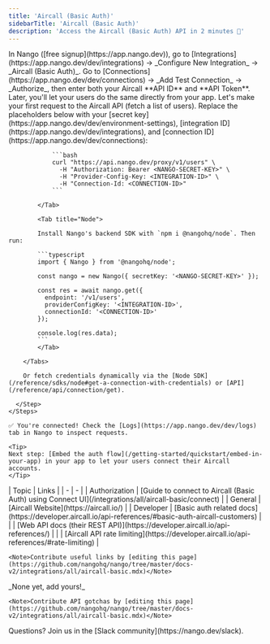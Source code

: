 ```yaml
---
title: 'Aircall (Basic Auth)'
sidebarTitle: 'Aircall (Basic Auth)'
description: 'Access the Aircall (Basic Auth) API in 2 minutes 💨'
---
```


<Tabs>
  <Tab title="🚀 Quickstart">
    <Steps>
      <Step title="Create an integration">
        In Nango ([free signup](https://app.nango.dev)), go to [Integrations](https://app.nango.dev/dev/integrations) -> _Configure New Integration_ -> _Aircall (Basic Auth)_.
      </Step>
      <Step title="Authorize Aircall (Basic Auth)">
        Go to [Connections](https://app.nango.dev/dev/connections) -> _Add Test Connection_ -> _Authorize_, then enter both your Aircall **API ID** and **API Token**. Later, you'll let your users do the same directly from your app.
      </Step>
      <Step title="Call the Aircall API">
        Let's make your first request to the Aircall API (fetch a list of users). Replace the placeholders below with your [secret key](https://app.nango.dev/dev/environment-settings), [integration ID](https://app.nango.dev/dev/integrations), and [connection ID](https://app.nango.dev/dev/connections):
        <Tabs>
            <Tab title="cURL">

                ```bash
                curl "https://api.nango.dev/proxy/v1/users" \
                  -H "Authorization: Bearer <NANGO-SECRET-KEY>" \
                  -H "Provider-Config-Key: <INTEGRATION-ID>" \
                  -H "Connection-Id: <CONNECTION-ID>"
                ```

            </Tab>

            <Tab title="Node">

            Install Nango's backend SDK with `npm i @nangohq/node`. Then run:

            ```typescript
            import { Nango } from '@nangohq/node';

            const nango = new Nango({ secretKey: '<NANGO-SECRET-KEY>' });

            const res = await nango.get({
              endpoint: '/v1/users',
              providerConfigKey: '<INTEGRATION-ID>',
              connectionId: '<CONNECTION-ID>'
            });

            console.log(res.data);
            ```
            </Tab>

        </Tabs>

        Or fetch credentials dynamically via the [Node SDK](/reference/sdks/node#get-a-connection-with-credentials) or [API](/reference/api/connection/get).

      </Step>
    </Steps>

    ✅ You're connected! Check the [Logs](https://app.nango.dev/dev/logs) tab in Nango to inspect requests.

    <Tip>
    Next step: [Embed the auth flow](/getting-started/quickstart/embed-in-your-app) in your app to let your users connect their Aircall accounts.
    </Tip>
  </Tab>
  <Tab title="🔗 Useful links">
    | Topic | Links | 
    | - | - | 
    | Authorization | [Guide to connect to Aircall (Basic Auth) using Connect UI](/integrations/all/aircall-basic/connect) |
    | General | [Aircall Website](https://aircall.io/) |
    | Developer | [Basic auth related docs](https://developer.aircall.io/api-references/#basic-auth-aircall-customers) |
    | | [Web API docs (their REST API)](https://developer.aircall.io/api-references/) |
    | | [Aircall API rate limiting](https://developer.aircall.io/api-references/#rate-limiting) |

    <Note>Contribute useful links by [editing this page](https://github.com/nangohq/nango/tree/master/docs-v2/integrations/all/aircall-basic.mdx)</Note>
  </Tab>
  <Tab title="🚨 API gotchas">
    _None yet, add yours!_

    <Note>Contribute API gotchas by [editing this page](https://github.com/nangohq/nango/tree/master/docs-v2/integrations/all/aircall-basic.mdx)</Note>
  </Tab>
</Tabs>

<Info>
    Questions? Join us in the [Slack community](https://nango.dev/slack).
</Info>
